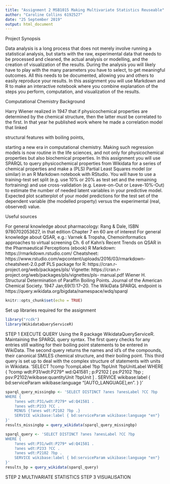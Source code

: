 ---
title: "Assignment 2 MSB1015 Making Multivariate Statistics Reuseable"
author: "Caroline Collins 6192527"
date: "25 September 2019"
output: html_document
---

Project Synopsis

Data analysis is a long process that does not merely involve running a statistical
analysis, but starts with the raw, experimental data that needs to be processed and
cleaned, the actual analysis or modelling, and the creation of visualization of the
results. 
During the analysis you will likely have to play with the many parameters
you have to select, to get meaningful outcomes. All this needs to be documented,
allowing you and others to easily reproduce your results. 
In this assignment you will use Markdown and R to make an interactive notebook where you combine explanation of the steps you perform, computation, and visualization of the results.

Computational Chemistry Background

Harry Wiener realized in 1947 that if physicochemical properties are determined by
the chemical structure, then the latter must be correlated to the first. In that year he
published work where he made a correlation model that linked 

structural features
with boiling points, 

starting a new era in computational chemistry. 
Making such regression models is now routine in the life sciences, and not only for
physicochemical properties but also biochemical properties.
In this assignment you will use SPARQL to query physicochemical properties from
Wikidata for a series of chemical properties and make a (PLS) Partial Least Squares model
(or similar) in an R Markdown notebook with RStudio. 
You will have to use a training-test set split 
(e.g. use 10% or 20% as test set and the remaining fortraining) 
and use cross-validation 
(e.g. Leave-on-Out or Leave-10%-Out) 
to estimate the number of needed latent variables in your predictive model. 
Expected plot scatterplot of your model predictions for the test set of the dependent variable (the modelled property) versus the experimental (real, observed) value.

Useful sources

For general knowledge about pharmacology: Rang & Dale, ISBN
9780702053627, in that edition Chapter 7 en 60 are of interest
For general knowledge about QSAR, e.g.:
Varnek & Tropsha, Chemoinformatics approaches to virtual screening
Ch. 6 of Kahn’s Recent Trends on QSAR in the Pharmaeutical Perceptions
(ebook)
R Markdown: https://rmarkdown.rstudio.com/
Cheatsheet: https://www.rstudio.com/wpcontent/uploads/2016/03/rmarkdown-cheatsheet-2.0.pdf
PLS package for R: https://cran.r-project.org/web/packages/pls/
Vignette: https://cran.r-project.org/web/packages/pls/vignettes/pls- manual.pdf
Wiener H. Structural Determination of Paraffin Boiling Points. Journal of the
American Chemical Society. 1947 Jan;69(1):17–20.
The WikiData SPARQL endpoint is https://query.wikidata.org/bigdata/namespace/wdq/sparql 

```{r setup, include=FALSE}
knitr::opts_chunk$set(echo = TRUE)
```

Set up libraries required for the assignment

```{r}
library("rcdk")
library(WikidataQueryServiceR)
```

STEP 1 EXECUTE QUERY
Using the R package WikidataQueryServiceR. Maintaining the SPARQL query syntax.
The first query checks for any entries still waiting for their  boiling point statements to be entered in WikiData.
The second query returns the names and id's of the compounds, their canonical SMILES chemical structure, and their boiling point.
This third query is set up to deal with the complex structure of statements with units in Wikidata.
'SELECT ?comp ?compLabel ?bp ?bpUnit ?bpUnitLabel WHERE {
  ?comp wdt:P31/wdt:P279* wd:Q41581 ;
        p:P2102 [
          ps:P2102 ?bp ;
          psv:P2102/wikibase:quantityUnit  ?bpUnit
        ] .
  SERVICE wikibase:label { bd:serviceParam wikibase:language "[AUTO_LANGUAGE],en". }
}'
```{r}
sparql_query_missingbp <- 'SELECT DISTINCT ?anes ?anesLabel ?CC ?bp
WHERE {
    ?anes wdt:P31/wdt:P279* wd:Q41581 .
    ?anes wdt:P233 ?CC .
    MINUS {?anes wdt:P2102 ?bp .}
    SERVICE wikibase:label { bd:serviceParam wikibase:language "en"}
}'
results_missingbp = query_wikidata(sparql_query_missingbp)
```
```{r}
sparql_query <- 'SELECT DISTINCT ?anes ?anesLabel ?CC ?bp
WHERE {
    ?anes wdt:P31/wdt:P279* wd:Q41581 .
    ?anes wdt:P233 ?CC .
    ?anes wdt:P2102 ?bp .
    SERVICE wikibase:label { bd:serviceParam wikibase:language "en"}
}'
results_bp = query_wikidata(sparql_query)
```
STEP 2 MULTIVARIATE STATISTICS
STEP 3 VISUALISATION
